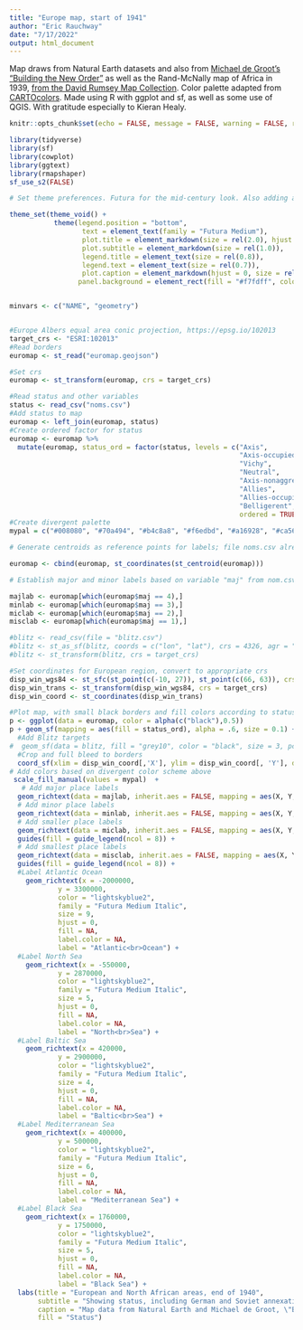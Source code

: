 ```yaml
---
title: "Europe map, start of 1941"
author: "Eric Rauchway"
date: "7/17/2022"
output: html_document
---
```


Map draws from Natural Earth datasets and also from [Michael de Groot's "Building the New Order"](https://web.archive.org/web/20151010143948/https://web.stanford.edu/group/spatialhistory/cgi-bin/site/pub.php?id=51) as well as the Rand-McNally map of Africa in 1939, [from the David Rumsey Map Collection](https://www.davidrumsey.com/luna/servlet/detail/RUMSEY~8~1~247218~5515276:Rand-McNally-Popular-map-Africa?sort=Pub_List_No_InitialSort%2CPub_Date%2CPub_List_No%2CSeries_No&qvq=w4s:/what%2FAtlas%2BMap%2Fwhere%2FAfrica%2Fwhen%2F1939;q:africa;sort:Pub_List_No_InitialSort%2CPub_Date%2CPub_List_No%2CSeries_No;lc:RUMSEY~8~1&mi=0&trs=1#). Color palette adapted from [CARTOcolors](https://carto.com/carto-colors/). Made using R with ggplot and sf, as well as some use of QGIS. With gratitude especially to Kieran Healy.

```r
knitr::opts_chunk$set(echo = FALSE, message = FALSE, warning = FALSE, results = "hide")

library(tidyverse)
library(sf)
library(cowplot)
library(ggtext)
library(rmapshaper)
sf_use_s2(FALSE)

# Set theme preferences. Futura for the mid-century look. Also adding a light blue panel background.

theme_set(theme_void() +
           theme(legend.position = "bottom",
                  text = element_text(family = "Futura Medium"),
                  plot.title = element_markdown(size = rel(2.0), hjust = 0, vjust = -10),
                  plot.subtitle = element_markdown(size = rel(1.0)),
                  legend.title = element_text(size = rel(0.8)),
                  legend.text = element_text(size = rel(0.7)),
                  plot.caption = element_markdown(hjust = 0, size = rel(0.5)),
                 panel.background = element_rect(fill = "#f7fdff", color = "#f7fdff")))


minvars <- c("NAME", "geometry")


#Europe Albers equal area conic projection, https://epsg.io/102013
target_crs <- "ESRI:102013"
#Read borders
euromap <- st_read("euromap.geojson")

```

```r
#Set crs
euromap <- st_transform(euromap, crs = target_crs)

#Read status and other variables
status <- read_csv("noms.csv")
#Add status to map
euromap <- left_join(euromap, status)
#Create ordered factor for status
euromap <- euromap %>%
  mutate(euromap, status_ord = factor(status, levels = c("Axis",
                                                         "Axis-occupied",
                                                         "Vichy",
                                                         "Neutral",
                                                         "Axis-nonaggressor",
                                                         "Allies",
                                                         "Allies-occupied",
                                                         "Belligerent",
                                                         ordered = TRUE)))
#Create divergent palette
mypal = c("#008080", "#70a494", "#b4c8a8", "#f6edbd", "#a16928", "#ca562c", "#edbb8a", "#d46780")

# Generate centroids as reference points for labels; file noms.csv already contains x and y adjustments for labels relative to these centroids

euromap <- cbind(euromap, st_coordinates(st_centroid(euromap)))

# Establish major and minor labels based on variable "maj" from nom.csv

majlab <- euromap[which(euromap$maj == 4),]
minlab <- euromap[which(euromap$maj == 3),]
miclab <- euromap[which(euromap$maj == 2),]
misclab <- euromap[which(euromap$maj == 1),]

#blitz <- read_csv(file = "blitz.csv")
#blitz <- st_as_sf(blitz, coords = c("lon", "lat"), crs = 4326, agr = "identity")
#blitz <- st_transform(blitz, crs = target_crs)

```

```r


#Set coordinates for European region, convert to appropriate crs
disp_win_wgs84 <- st_sfc(st_point(c(-10, 27)), st_point(c(66, 63)), crs = 4326)
disp_win_trans <- st_transform(disp_win_wgs84, crs = target_crs)
disp_win_coord <- st_coordinates(disp_win_trans)

#Plot map, with small black borders and fill colors according to status of territory
p <- ggplot(data = euromap, color = alpha(c("black"),0.5))
p + geom_sf(mapping = aes(fill = status_ord), alpha = .6, size = 0.1) +
  #Add Blitz targets
#  geom_sf(data = blitz, fill = "grey10", color = "black", size = 3, pch = 10) +
  #Crop and full bleed to borders
  coord_sf(xlim = disp_win_coord[,'X'], ylim = disp_win_coord[, 'Y'], datum = target_crs, expand = FALSE) +
# Add colors based on divergent color scheme above
 scale_fill_manual(values = mypal)  +
   # Add major place labels
  geom_richtext(data = majlab, inherit.aes = FALSE, mapping = aes(X, Y, label = mylabels), family = "Futura Medium", size = 7, fill = NA, label.color = NA, nudge_x = majlab$nx, nudge_y = majlab$ny, na.rm = TRUE) +
  # Add minor place labels
  geom_richtext(data = minlab, inherit.aes = FALSE, mapping = aes(X, Y, label = mylabels), family = "Futura Medium", size = 5, fill = NA, label.color = NA, nudge_x = minlab$nx, nudge_y = minlab$ny, na.rm = TRUE) +
  # Add smaller place labels
  geom_richtext(data = miclab, inherit.aes = FALSE, mapping = aes(X, Y, label = mylabels), family = "Futura Medium", size = 3, fill = NA, label.color = NA, nudge_x = miclab$nx, nudge_y = miclab$ny, na.rm = TRUE) +
  guides(fill = guide_legend(ncol = 8)) +
  # Add smallest place labels
  geom_richtext(data = misclab, inherit.aes = FALSE, mapping = aes(X, Y, label = mylabels), family = "Futura Medium", size = 2, fill = NA, label.color = NA, nudge_x = misclab$nx, nudge_y = misclab$ny, na.rm = TRUE) +
  guides(fill = guide_legend(ncol = 8)) +
  #Label Atlantic Ocean
    geom_richtext(x = -2000000,
            y = 3300000,
            color = "lightskyblue2",
            family = "Futura Medium Italic",
            size = 9,
            hjust = 0,
            fill = NA,
            label.color = NA,
            label = "Atlantic<br>Ocean") +
  #Label North Sea
    geom_richtext(x = -550000,
            y = 2870000,
            color = "lightskyblue2",
            family = "Futura Medium Italic",
            size = 5,
            hjust = 0,
            fill = NA,
            label.color = NA,
            label = "North<br>Sea") +
  #Label Baltic Sea
    geom_richtext(x = 420000,
            y = 2900000,
            color = "lightskyblue2",
            family = "Futura Medium Italic",
            size = 4,
            hjust = 0,
            fill = NA,
            label.color = NA,
            label = "Baltic<br>Sea") +
  #Label Mediterranean Sea
    geom_richtext(x = 400000,
            y = 500000,
            color = "lightskyblue2",
            family = "Futura Medium Italic",
            size = 6,
            hjust = 0,
            fill = NA,
            label.color = NA,
            label = "Mediterranean Sea") +
  #Label Black Sea
    geom_richtext(x = 1760000,
            y = 1750000,
            color = "lightskyblue2",
            family = "Futura Medium Italic",
            size = 5,
            hjust = 0,
            fill = NA,
            label.color = NA,
            label = "Black Sea") +
  labs(title = "European and North African areas, end of 1940",
       subtitle = "Showing status, including German and Soviet annexations since 1938",
       caption = "Map data from Natural Earth and Michael de Groot, \"Building the New Order: 1938--1945,\" Stanford Spatial History Lab (2010). Made using R with ggplot and sf, as well as some use of QGIS. With gratitude especially to Kieran Healy.",
       fill = "Status")
```
